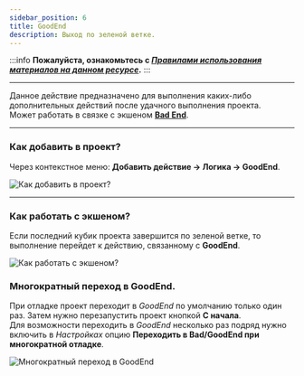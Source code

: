 ```yaml
---
sidebar_position: 6
title: GoodEnd 
description: Выход по зеленой ветке.
---  
```

:::info **Пожалуйста, ознакомьтесь с [*Правилами использования материалов на данном ресурсе*](../../Disclaimer).**
:::  
_______________________________________________  
Данное действие предназначено для выполнения каких-либо дополнительных действий после удачного выполнения проекта.  
Может работать в связке с экшеном [**Bad End**](./BadEnd).  

_______________________________________________ 
### Как добавить в проект?  
Через контекстное меню: **Добавить действие → Логика → GoodEnd**.  

![Как добавить в проект?](./assets/GoodEnd/GoodEnd_pic1.png)  
_______________________________________________ 
### Как работать с экшеном?  
Если последний кубик проекта завершится по зеленой ветке, то выполнение перейдет к действию, связанному с **GoodEnd**.  

![Как работать с экшеном?](./assets/GoodEnd/GoodEnd_pic2.png)   

### Многократный переход в GoodEnd.  
При отладке проект переходит в *GoodEnd* по умолчанию только один раз. Затем нужно перезапустить проект кнопкой **С начала**.  
Для возможности переходить в *GoodEnd* несколько раз подряд нужно включить в *Настройках* опцию **Переходить в Bad/GoodEnd при многократной отладке**.  

![Многократный переход в GoodEnd](./assets/BadEnd/BadEnd_pic4.png)